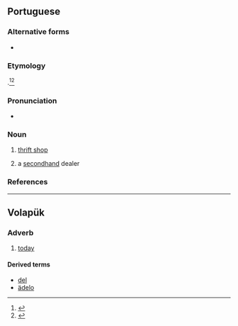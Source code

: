 {{also|Adelo|ädelo}}
==Portuguese==

===Alternative forms===
* {{alt|pt|adeleiro}}

===Etymology===
{{bor+|pt|ar|الدِلَال||auctioneer}}.<ref>{{R:pt:Infopédia}}</ref><ref>{{R:pt:Priberam}}</ref>

===Pronunciation===
{{pt-IPA|adélo}}
* {{hyphenation|pt|a|de|lo}}

===Noun===
{{pt-noun|m|f=+}}

# [[thrift shop]] {{gloss|shop which sells used goods}}
#: {{syn|pt|brechó|q1=Brazil}}
# a [[secondhand]] dealer

===References===
<references/>

----

==Volapük==

===Adverb===
{{head|vo|adverb}}

# [[today]]

====Derived terms====
* [[del]]
* [[ädelo]]
